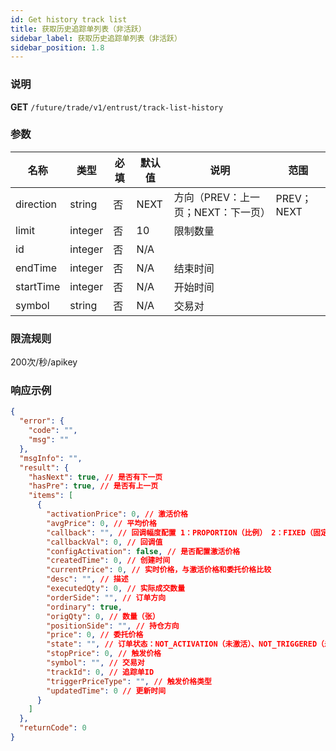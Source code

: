 ```yaml
---
id: Get history track list
title: 获取历史追踪单列表（非活跃）
sidebar_label: 获取历史追踪单列表（非活跃）
sidebar_position: 1.8
---
```


### 说明

**GET** `/future/trade/v1/entrust/track-list-history`

### 参数

| 名称 | 类型 | 必填 | 默认值 | 说明 | 范围 |
| --- | --- | --- | --- | --- | --- |
| direction | string | 否 | NEXT | 方向（PREV：上一页；NEXT：下一页） | PREV；NEXT |
| limit | integer | 否 | 10 | 限制数量 |  |
| id | integer | 否 | N/A |  |  |
| endTime | integer | 否 | N/A | 结束时间 |  |
| startTime | integer | 否 | N/A | 开始时间 |  |
| symbol | string | 否 | N/A | 交易对 |  |

### 限流规则

200次/秒/apikey

### 响应示例

```json title="响应"
{
  "error": {
    "code": "",
    "msg": ""
  },
  "msgInfo": "",
  "result": {
    "hasNext": true, // 是否有下一页
    "hasPre": true, // 是否有上一页
    "items": [
      {
        "activationPrice": 0, // 激活价格
        "avgPrice": 0, // 平均价格
        "callback": "", // 回调幅度配置 1：PROPORTION（比例） 2：FIXED（固定）
        "callbackVal": 0, // 回调值
        "configActivation": false, // 是否配置激活价格
        "createdTime": 0, // 创建时间
        "currentPrice": 0, // 实时价格，与激活价格和委托价格比较
        "desc": "", // 描述
        "executedQty": 0, // 实际成交数量
        "orderSide": "", // 订单方向
        "ordinary": true,
        "origQty": 0, // 数量（张）
        "positionSide": "", // 持仓方向
        "price": 0, // 委托价格
        "state": "", // 订单状态：NOT_ACTIVATION（未激活）、NOT_TRIGGERED（未触发）、TRIGGERING（触发中）、TRIGGERED（已触发）、USER_REVOCATION（用户撤销）、PLATFORM_REVOCATION（平台撤销）、EXPIRED（已过期）、DELEGATION_FAILED（委托失败）
        "stopPrice": 0, // 触发价格
        "symbol": "", // 交易对
        "trackId": 0, // 追踪单ID
        "triggerPriceType": "", // 触发价格类型
        "updatedTime": 0 // 更新时间
      }
    ]
  },
  "returnCode": 0
}
```